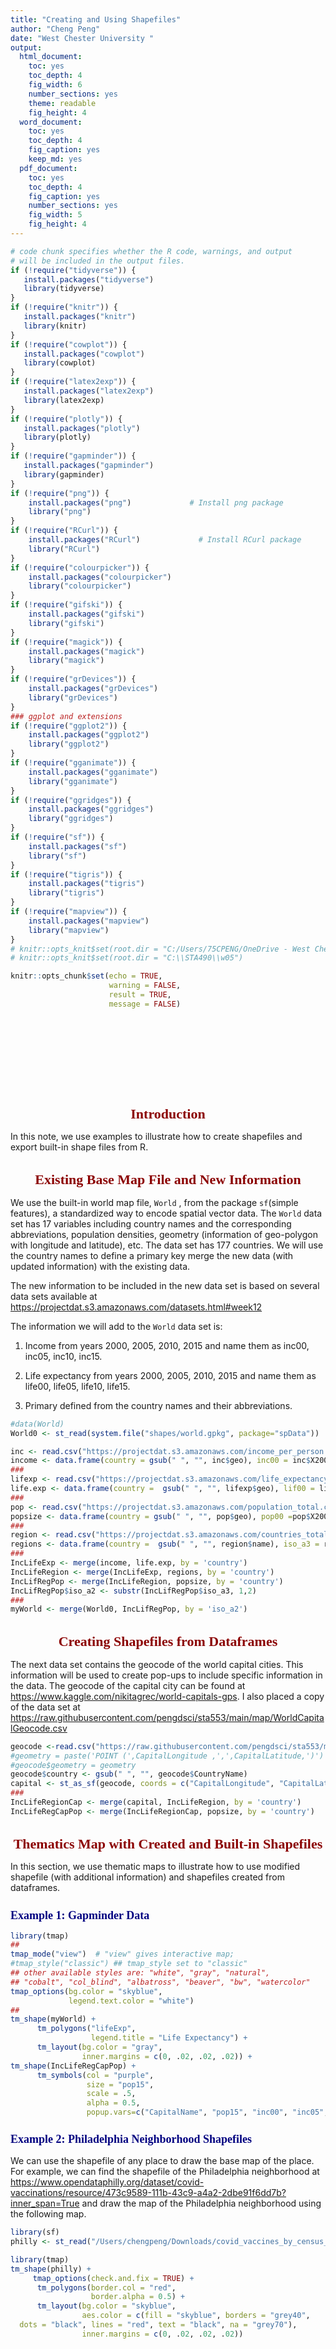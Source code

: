 ```yaml
---
title: "Creating and Using Shapefiles"
author: "Cheng Peng"
date: "West Chester University "
output:
  html_document: 
    toc: yes
    toc_depth: 4
    fig_width: 6
    number_sections: yes
    theme: readable
    fig_height: 4
  word_document: 
    toc: yes
    toc_depth: 4
    fig_caption: yes
    keep_md: yes
  pdf_document: 
    toc: yes
    toc_depth: 4
    fig_caption: yes
    number_sections: yes
    fig_width: 5
    fig_height: 4
---
```

<style type="text/css">

div#TOC li {
    list-style:none;
    background-image:none;
    background-repeat:none;
    background-position:0;
}
h1.title {
  font-size: 24px;
  color: DarkRed;
  text-align: center;
}
h4.author { /* Header 4 - and the author and data headers use this too  */
    font-size: 18px;
  font-family: "Times New Roman", Times, serif;
  color: DarkRed;
  text-align: center;
}
h4.date { /* Header 4 - and the author and data headers use this too  */
  font-size: 18px;
  font-family: "Times New Roman", Times, serif;
  color: DarkBlue;
  text-align: center;
}
h1 { /* Header 3 - and the author and data headers use this too  */
    font-size: 22px;
    font-family: "Times New Roman", Times, serif;
    color: darkred;
    text-align: center;
}
h2 { /* Header 3 - and the author and data headers use this too  */
    font-size: 18px;
    font-family: "Times New Roman", Times, serif;
    color: navy;
    text-align: left;
}

h3 { /* Header 3 - and the author and data headers use this too  */
    font-size: 15px;
    font-family: "Times New Roman", Times, serif;
    color: navy;
    text-align: left;
}

h4 { /* Header 4 - and the author and data headers use this too  */
    font-size: 18px;
    font-family: "Times New Roman", Times, serif;
    color: darkred;
    text-align: left;
}
</style>

```r
# code chunk specifies whether the R code, warnings, and output 
# will be included in the output files.
if (!require("tidyverse")) {
   install.packages("tidyverse")
   library(tidyverse)
}
if (!require("knitr")) {
   install.packages("knitr")
   library(knitr)
}
if (!require("cowplot")) {
   install.packages("cowplot")
   library(cowplot)
}
if (!require("latex2exp")) {
   install.packages("latex2exp")
   library(latex2exp)
}
if (!require("plotly")) {
   install.packages("plotly")
   library(plotly)
}
if (!require("gapminder")) {
   install.packages("gapminder")
   library(gapminder)
}
if (!require("png")) {
    install.packages("png")             # Install png package
    library("png")
}
if (!require("RCurl")) {
    install.packages("RCurl")             # Install RCurl package
    library("RCurl")
}
if (!require("colourpicker")) {
    install.packages("colourpicker")              
    library("colourpicker")
}
if (!require("gifski")) {
    install.packages("gifski")              
    library("gifski")
}
if (!require("magick")) {
    install.packages("magick")              
    library("magick")
}
if (!require("grDevices")) {
    install.packages("grDevices")              
    library("grDevices")
}
### ggplot and extensions
if (!require("ggplot2")) {
    install.packages("ggplot2")              
    library("ggplot2")
}
if (!require("gganimate")) {
    install.packages("gganimate")              
    library("gganimate")
}
if (!require("ggridges")) {
    install.packages("ggridges")              
    library("ggridges")
}
if (!require("sf")) {
    install.packages("sf")              
    library("sf")
}
if (!require("tigris")) {
    install.packages("tigris")              
    library("tigris")
}
if (!require("mapview")) {
    install.packages("mapview")              
    library("mapview")
}
# knitr::opts_knit$set(root.dir = "C:/Users/75CPENG/OneDrive - West Chester University of PA/Documents")
# knitr::opts_knit$set(root.dir = "C:\\STA490\\w05")

knitr::opts_chunk$set(echo = TRUE,       
                      warning = FALSE,   
                      result = TRUE,   
                      message = FALSE)
```

\

\

\

\

# Introduction

In this note, we use examples to illustrate how to create shapefiles and export built-in shape files from R.


# Existing Base Map File and New Information

We use the built-in world map file, `World` , from the package `sf`(simple features), a standardized way to encode spatial vector data. The `World` data set has 17 variables including country names and the corresponding abbreviations, population densities, geometry (information of geo-polygon with longitude and latitude), etc. The data set has 177 countries. We will use the country names to define a primary key merge the new data (with updated information) with the existing data.

The new information to be included in the new data set is based on several data sets available at <https://projectdat.s3.amazonaws.com/datasets.html#week12> 

The information we will add to the `World` data set is:

1. Income from years 2000, 2005, 2010, 2015 and name them as inc00, inc05, inc10, inc15.

2. Life expectancy from years 2000, 2005, 2010, 2015 and name them as life00, life05, life10, life15.

3. Primary defined from the country names and their abbreviations.

```r
#data(World)
World0 <- st_read(system.file("shapes/world.gpkg", package="spData"))
```

```r
inc <- read.csv("https://projectdat.s3.amazonaws.com/income_per_person.csv")
income <- data.frame(country = gsub(" ", "", inc$geo), inc00 = inc$X2000, inc05 = inc$X2005, inc10 = inc$X2010, inc15 = inc$X2015)
###
lifexp <- read.csv("https://projectdat.s3.amazonaws.com/life_expectancy_years.csv")
life.exp <- data.frame(country =  gsub(" ", "", lifexp$geo), lif00 = lifexp$X2000, lif05 = lifexp$X2005, lif10 = lifexp$X2010, lif15 = lifexp$X2015)
###
pop <- read.csv("https://projectdat.s3.amazonaws.com/population_total.csv")
popsize <- data.frame(country = gsub(" ", "", pop$geo), pop00 =pop$X2000, pop05 = pop$X2005, pop10 = pop$X2010, pop15 = pop$X2015)
###
region <- read.csv("https://projectdat.s3.amazonaws.com/countries_total.csv")
regions <- data.frame(country =  gsub(" ", "", region$name), iso_a3 = region$alpha.3)
###
IncLifeExp <- merge(income, life.exp, by = 'country')
IncLifeRegion <- merge(IncLifeExp, regions, by = 'country')
IncLifRegPop <- merge(IncLifeRegion, popsize, by = 'country')
IncLifRegPop$iso_a2 <- substr(IncLifRegPop$iso_a3, 1,2)
###
myWorld <- merge(World0, IncLifRegPop, by = 'iso_a2')
```


# Creating Shapefiles from Dataframes

The next data set contains the geocode of the world capital cities. This information will be used to create pop-ups to include specific information in the data. The geocode of the capital city can be found at <https://www.kaggle.com/nikitagrec/world-capitals-gps>. I also placed a copy of the data set at <https://raw.githubusercontent.com/pengdsci/sta553/main/map/WorldCapitalGeocode.csv>



```r
geocode <-read.csv("https://raw.githubusercontent.com/pengdsci/sta553/main/map/WorldCapitalGeocode.csv")
#geometry = paste('POINT (',CapitalLongitude ,',',CapitalLatitude,')')
#geocode$geometry = geometry
geocode$country <- gsub(" ", "", geocode$CountryName)
capital <- st_as_sf(geocode, coords = c("CapitalLongitude", "CapitalLatitude"), crs = 4326)
###
IncLifeRegionCap <- merge(capital, IncLifeRegion, by = 'country')
IncLifeRegCapPop <- merge(IncLifeRegionCap, popsize, by = 'country')
```


# Thematics Map with Created and Built-in Shapefiles

In this section, we use thematic maps to illustrate how to use modified shapefile (with additional information) and shapefiles created from dataframes.

## Example 1: Gapminder Data

```r
library(tmap)
##
tmap_mode("view")  # "view" gives interactive map; 
#tmap_style("classic") ## tmap_style set to "classic"
## other available styles are: "white", "gray", "natural", 
## "cobalt", "col_blind", "albatross", "beaver", "bw", "watercolor"
tmap_options(bg.color = "skyblue", 
             legend.text.color = "white")
##
tm_shape(myWorld) +
      tm_polygons("lifeExp", 
                  legend.title = "Life Expectancy") +
      tm_layout(bg.color = "gray", 
                inner.margins = c(0, .02, .02, .02)) + 
tm_shape(IncLifeRegCapPop) +
      tm_symbols(col = "purple", 
                 size = "pop15", 
                 scale = .5,
                 alpha = 0.5,
                 popup.vars=c("CapitalName", "pop15", "inc00", "inc05", "inc10","inc15", "lif00","lif05","lif10", "lif15")) 
```



## Example 2: Philadelphia Neighborhood Shapefiles

We can use the shapefile of any place to draw the base map of the place. For example, we can find the shapefile of the Philadelphia neighborhood at <https://www.opendataphilly.org/dataset/covid-vaccinations/resource/473c9589-111b-43c9-a4a2-2dbe91f6dd7b?inner_span=True> and draw the map of the Philadelphia neighborhood using the following map. 

```r
library(sf)
philly <- st_read("/Users/chengpeng/Downloads/covid_vaccines_by_census_tract/covid_vaccines_by_census_tract.shp")
```

```r
library(tmap)
tm_shape(philly) +
     tmap_options(check.and.fix = TRUE) +
      tm_polygons(border.col = "red",
                  border.alpha = 0.5) +
      tm_layout(bg.color = "skyblue",
                aes.color = c(fill = "skyblue", borders = "grey40",
  dots = "black", lines = "red", text = "black", na = "grey70"),
                inner.margins = c(0, .02, .02, .02)) 
```
